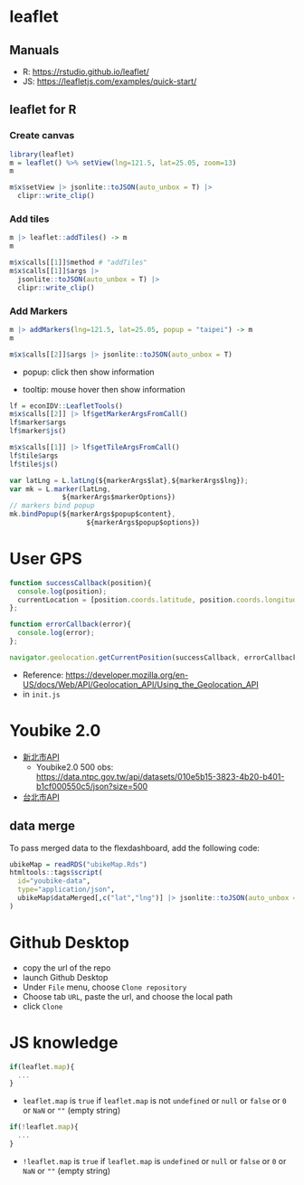 
# leaflet

## Manuals 

  * R: <https://rstudio.github.io/leaflet/>
  * JS: <https://leafletjs.com/examples/quick-start/>

## leaflet for R

### Create canvas

```r
library(leaflet)
m = leaflet() %>% setView(lng=121.5, lat=25.05, zoom=13) 
m
```

```r
m$x$setView |> jsonlite::toJSON(auto_unbox = T) |>
  clipr::write_clip()
```


### Add tiles

```r
m |> leaflet::addTiles() -> m
m
```

```r
m$x$calls[[1]]$method # "addTiles"
m$x$calls[[1]]$args |>
  jsonlite::toJSON(auto_unbox = T) |>
  clipr::write_clip()
```

### Add Markers

```r
m |> addMarkers(lng=121.5, lat=25.05, popup = "taipei") -> m
m
```

```r
m$x$calls[[2]]$args |> jsonlite::toJSON(auto_unbox = T)
```

  * popup: click then show information
  
  * tooltip: mouse hover then show information


```r
lf = econIDV::LeafletTools()
m$x$calls[[2]] |> lf$getMarkerArgsFromCall()
lf$marker$args
lf$marker$js()

m$x$calls[[1]] |> lf$getTileArgsFromCall()
lf$tile$args
lf$tile$js()
```


```js

var latLng = L.latLng(${markerArgs$lat},${markerArgs$lng});
var mk = L.marker(latLng,
             ${markerArgs$markerOptions})
// markers bind popup
mk.bindPopup(${markerArgs$popup$content},
                   ${markerArgs$popup$options})

```


# User GPS


```js
function successCallback(position){
  console.log(position);
  currentLocation = [position.coords.latitude, position.coords.longitude];
};

function errorCallback(error){
  console.log(error);
};

navigator.geolocation.getCurrentPosition(successCallback, errorCallback);
```

  * Reference: <https://developer.mozilla.org/en-US/docs/Web/API/Geolocation_API/Using_the_Geolocation_API>
  * in `init.js`


# Youbike 2.0

  * [新北市API](https://data.ntpc.gov.tw/openapi/swagger-ui/index.html?configUrl=%2Fapi%2Fv1%2Fopenapi%2Fswagger%2Fconfig&urls.primaryName=%E6%96%B0%E5%8C%97%E5%B8%82%E6%94%BF%E5%BA%9C%E4%BA%A4%E9%80%9A%E5%B1%80(80))
    * Youbike2.0 500 obs: <https://data.ntpc.gov.tw/api/datasets/010e5b15-3823-4b20-b401-b1cf000550c5/json?size=500>

  * [台北市API](https://tcgbusfs.blob.core.windows.net/dotapp/youbike/v2/youbike_immediate.json)

## data merge

To pass merged data to the flexdashboard, add the following code:
```r
ubikeMap = readRDS("ubikeMap.Rds")
htmltools::tags$script(
  id="youbike-data",
  type="application/json",
  ubikeMap$dataMerged[,c("lat","lng")] |> jsonlite::toJSON(auto_unbox = T)
)
```

# Github Desktop

  * copy the url of the repo
  * launch Github Desktop
  * Under `File` menu, choose `Clone repository`
  * Choose tab `URL`, paste the url, and choose the local path
  * click `Clone`
  

# JS knowledge

```js
if(leaflet.map){
  ...
}
```

  * `leaflet.map` is `true` if `leaflet.map` is not `undefined` or `null` or `false` or `0` or `NaN` or `""` (empty string)

```js
if(!leaflet.map){
  ...
}
```

  * `!leaflet.map` is `true` if `leaflet.map` is `undefined` or `null` or `false` or `0` or `NaN` or `""` (empty string)

